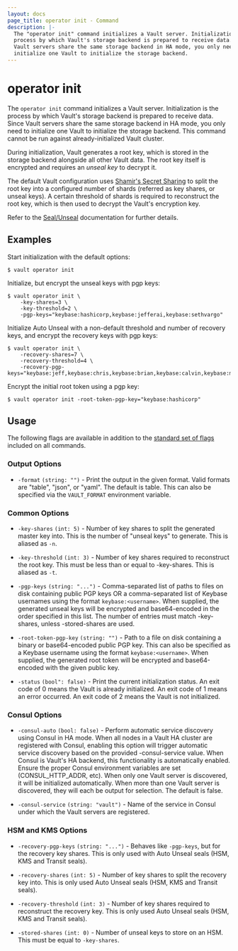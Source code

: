 ```yaml
---
layout: docs
page_title: operator init - Command
description: |-
  The "operator init" command initializes a Vault server. Initialization is the
  process by which Vault's storage backend is prepared to receive data. Since
  Vault servers share the same storage backend in HA mode, you only need to
  initialize one Vault to initialize the storage backend.
---
```


# operator init

The `operator init` command initializes a Vault server. Initialization is the
process by which Vault's storage backend is prepared to receive data. Since
Vault servers share the same storage backend in HA mode, you only need to
initialize one Vault to initialize the storage backend.
This command cannot be run against already-initialized Vault cluster.

During initialization, Vault generates a root key, which is stored in the storage backend alongside all other Vault data. The root key itself is encrypted and requires an _unseal key_ to decrypt it.

The default Vault configuration uses [Shamir's Secret Sharing](https://en.wikipedia.org/wiki/Shamir%27s_Secret_Sharing) to split the root key into a configured number of shards (referred as key shares, or unseal keys). A certain threshold of shards is required to reconstruct the root key, which is then used to decrypt the Vault's encryption key.

Refer to the [Seal/Unseal](/docs/concepts/seal#seal-unseal) documentation for further details.

## Examples

Start initialization with the default options:

```shell-session
$ vault operator init
```

Initialize, but encrypt the unseal keys with pgp keys:

```shell-session
$ vault operator init \
    -key-shares=3 \
    -key-threshold=2 \
    -pgp-keys="keybase:hashicorp,keybase:jefferai,keybase:sethvargo"
```

Initialize Auto Unseal with a non-default threshold and number of recovery keys, and encrypt the recovery keys with pgp keys:

```shell-session
$ vault operator init \
    -recovery-shares=7 \
    -recovery-threshold=4 \
    -recovery-pgp-keys="keybase:jeff,keybase:chris,keybase:brian,keybase:calvin,keybase:matthew,keybase:vishal,keybase:nick"
```

Encrypt the initial root token using a pgp key:

```shell-session
$ vault operator init -root-token-pgp-key="keybase:hashicorp"
```

## Usage

The following flags are available in addition to the [standard set of
flags](/docs/commands) included on all commands.

### Output Options

- `-format` `(string: "")` - Print the output in the given format. Valid formats
  are "table", "json", or "yaml". The default is table. This can also be
  specified via the `VAULT_FORMAT` environment variable.

### Common Options

- `-key-shares` `(int: 5)` - Number of key shares to split the generated master
  key into. This is the number of "unseal keys" to generate. This is aliased as
  `-n`.

- `-key-threshold` `(int: 3)` - Number of key shares required to reconstruct the
  root key. This must be less than or equal to -key-shares. This is aliased as
  `-t`.

- `-pgp-keys` `(string: "...")` - Comma-separated list of paths to files on disk
  containing public PGP keys OR a comma-separated list of Keybase usernames
  using the format `keybase:<username>`. When supplied, the generated unseal
  keys will be encrypted and base64-encoded in the order specified in this list.
  The number of entries must match -key-shares, unless -stored-shares are used.

- `-root-token-pgp-key` `(string: "")` - Path to a file on disk containing a
  binary or base64-encoded public PGP key. This can also be specified as a
  Keybase username using the format `keybase:<username>`. When supplied, the
  generated root token will be encrypted and base64-encoded with the given
  public key.

- `-status` `(bool": false)` - Print the current initialization status. An exit
  code of 0 means the Vault is already initialized. An exit code of 1 means an
  error occurred. An exit code of 2 means the Vault is not initialized.

### Consul Options

- `-consul-auto` `(bool: false)` - Perform automatic service discovery using
  Consul in HA mode. When all nodes in a Vault HA cluster are registered with
  Consul, enabling this option will trigger automatic service discovery based on
  the provided -consul-service value. When Consul is Vault's HA backend, this
  functionality is automatically enabled. Ensure the proper Consul environment
  variables are set (CONSUL_HTTP_ADDR, etc). When only one Vault server is
  discovered, it will be initialized automatically. When more than one Vault
  server is discovered, they will each be output for selection. The default is
  false.

- `-consul-service` `(string: "vault")` - Name of the service in Consul under
  which the Vault servers are registered.

### HSM and KMS Options

- `-recovery-pgp-keys` `(string: "...")` - Behaves like `-pgp-keys`, but for the
  recovery key shares. This is only used with Auto Unseal seals (HSM, KMS and Transit seals).

- `-recovery-shares` `(int: 5)` - Number of key shares to split the recovery key
  into. This is only used Auto Unseal seals (HSM, KMS and Transit seals).

- `-recovery-threshold` `(int: 3)` - Number of key shares required to
  reconstruct the recovery key. This is only used Auto Unseal seals (HSM, KMS and Transit seals).

- `-stored-shares` `(int: 0)` - Number of unseal keys to store on an HSM. This
  must be equal to `-key-shares`.
